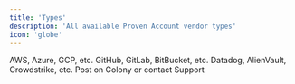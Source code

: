 ```yaml
---
title: 'Types'
description: 'All available Proven Account vendor types'
icon: 'globe'
---
```


<CardGroup cols={2}>
  <Card title="CSP" icon="cloud" href="/accounts/types/csp/aws">
    AWS, Azure, GCP, etc.
  </Card>
  <Card title="Git" icon="git-alt" href="/accounts/types/git/github">
    GitHub, GitLab, BitBucket, etc.
  </Card>
  <Card title="Tools" icon="magnifying-glass" href="/accounts/types/tools/datadog">
    Datadog, AlienVault, Crowdstrike, etc.
  </Card>
  <Card title="Missing?" icon="bullhorn" href="/support">
   Post on Colony or contact Support
  </Card>
</CardGroup>

